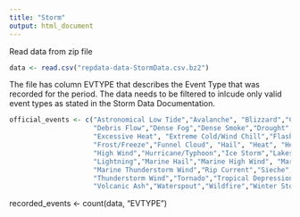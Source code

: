 ```yaml
---
title: "Storm"
output: html_document
---
```


Read data from zip file
```r
data <- read.csv("repdata-data-StormData.csv.bz2")
```
The file has column EVTYPE that describes the Event Type that was recorded for the period. The data needs to be filtered to inlcude only valid event types as stated in the Storm Data Documentation.
```r
official_events <- c("Astronomical Low Tide","Avalanche", "Blizzard","Coastal Flood","Cold/Wind Chill",
                     "Debris Flow","Dense Fog","Dense Smoke","Drought", "Dust Devil", "Dust Storm",
                     "Excessive Heat", "Extreme Cold/Wind Chill","Flash Flood","Flood", "Freezing Fog",
                     "Frost/Freeze","Funnel Cloud", "Hail", "Heat", "Heavy Rain", "Heavy Snow","High Surf",
                     "High Wind","Hurricane/Typhoon","Ice Storm","Lakeshore Flood","Lake-Effect Snow",
                     "Lightning","Marine Hail","Marine High Wind", "Marine Strong Wind",
                     "Marine Thunderstorm Wind","Rip Current","Sieche","Sleet","Storm Tide","Strong Wind",
                     "Thunderstorm Wind","Tornado","Tropical Depression","Tropical Storm","Tsunami",
                     "Volcanic Ash","Waterspout","Wildfire","Winter Storm","Winter Weather")
```           
recorded_events <- count(data, "EVTYPE")